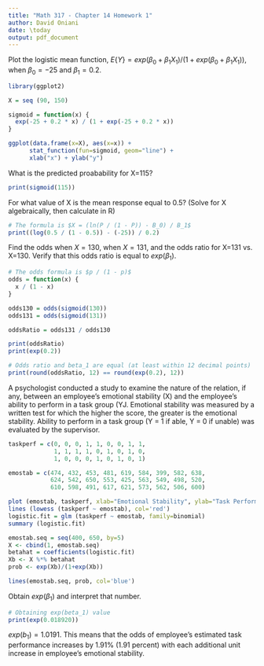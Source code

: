 ```yaml
---
title: "Math 317 - Chapter 14 Homework 1"
author: David Oniani
date: \today
output: pdf_document
---
```


Plot the logistic mean function,
$E\{Y\}=exp(\beta_0+\beta_1 X_1)/(1+exp(\beta_0+\beta_1 X_1))$, when
$\beta_0=-25$ and $\beta_1=0.2$.

```r
library(ggplot2)

X = seq (90, 150)

sigmoid = function(x) {
  exp(-25 + 0.2 * x) / (1 + exp(-25 + 0.2 * x))
}

ggplot(data.frame(x=X), aes(x=x)) +
      stat_function(fun=sigmoid, geom="line") +
      xlab("x") + ylab("y")
```

What is the predicted proabability for X=115?

```r
print(sigmoid(115))
```

For what value of X is the mean response equal to 0.5?  (Solve for X
algebraically, then calculate in R)

```r
# The formula is $X = (ln(P / (1 - P)) - B_0) / B_1$
print((log(0.5 / (1 - 0.5)) - (-25)) / 0.2)
```

Find the odds when $X=130$, when $X=131$, and the odds ratio for X=131 vs.
X=130.  Verify that this odds ratio is equal to $exp(\beta_1)$.

```r
# The odds formula is $p / (1 - p)$
odds = function(x) {
  x / (1 - x)
}

odds130 = odds(sigmoid(130))
odds131 = odds(sigmoid(131))

oddsRatio = odds131 / odds130

print(oddsRatio)
print(exp(0.2))

# Odds ratio and beta_1 are equal (at least within 12 decimal points)
print(round(oddsRatio, 12) == round(exp(0.2), 12))
```

A psychologist conducted a study to examine the nature of the relation,
if any, between an employee's emotional stability (X) and the employee's
ability to perform in a task group (YJ. Emotional stability was measured by a
written test for which the higher the score, the greater is the emotional
stability. Ability to perform in a task group (Y = 1 if able, Y = 0 if unable)
was evaluated by the supervisor.

```r
taskperf = c(0, 0, 0, 1, 1, 0, 0, 1, 1,
             1, 1, 1, 1, 0, 1, 0, 1, 0,
             1, 0, 0, 0, 1, 0, 1, 0, 1)

emostab = c(474, 432, 453, 481, 619, 584, 399, 582, 638,
            624, 542, 650, 553, 425, 563, 549, 498, 520,
            610, 598, 491, 617, 621, 573, 562, 506, 600)

plot (emostab, taskperf, xlab="Emotional Stability", ylab="Task Performance")
lines (lowess (taskperf ~ emostab), col='red')
logistic.fit = glm (taskperf ~ emostab, family=binomial)
summary (logistic.fit)

emostab.seq = seq(400, 650, by=5)
X <- cbind(1, emostab.seq)
betahat = coefficients(logistic.fit)
Xb <- X %*% betahat
prob <- exp(Xb)/(1+exp(Xb))

lines(emostab.seq, prob, col='blue')
```

Obtain $exp(\beta_1)$ and interpret that number.

```r
# Obtaining exp(beta_1) value
print(exp(0.018920))
```

$exp(b_1) = 1.0191$. This means that the odds of employee's estimated task
performance increases by 1.91% (1.91 percent) with each additional unit increase
in employee's emotional stability.
